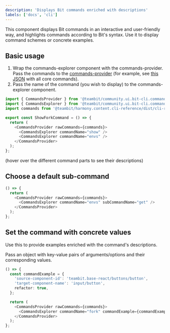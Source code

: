 ```yaml
---
description: 'Displays Bit commands enriched with descriptions'
labels: ['docs', 'cli']
---
```



This component displays Bit commands in an interactive and user-friendly way, and highlights commands according to Bit's syntax.
Use it to display command schemes or concrete examples.

## Basic usage

1. Wrap the commands-explorer component with the commands-provider. Pass the commands to the [commands-provider](https://bit.cloud/teambit/community/ui/bit-cli/commands-provider) (for example, see [this JSON](https://bit.cloud/teambit/harmony/content/cli-reference/~code/cli-reference.json) with all core commands).
2. Pass the name of the command (you wish to display) to the commands-explorer component.

```ts
import { CommandsProvider } from '@teambit/community.ui.bit-cli.commands-provider';
import { CommandsExplorer } from '@teambit/community.ui.bit-cli.commands-explorer';
import commands from '@teambit/harmony.content.cli-reference/dist/cli-reference.json';

export const ShowForkCommand = () => {
  return (
    <CommandsProvider rawCommands={commands}>
      <CommandsExplorer commandName="show" />
      <CommandsExplorer commandName="envs" />
    </CommandsProvider>
  );
};
```

(hover over the different command parts to see their descriptions)

<DemoCommands />

## Choose a default sub-command

```ts live
() => {
  return (
    <CommandsProvider rawCommands={commands}>
      <CommandsExplorer commandName="envs" subCommandName="get" />
    </CommandsProvider>
  );
};
```

## Set the command with concrete values

Use this to provide examples enriched with the command's descriptions.

Pass an object with key-value pairs of arguments/options and their corresponding values.

```ts live
() => {
  const commandExample = {
    'source-component-id': 'teambit.base-react/buttons/button',
    'target-component-name': 'input/button',
    refactor: true,
  };

  return (
    <CommandsProvider rawCommands={commands}>
      <CommandsExplorer commandName="fork" commandExample={commandExample} />
    </CommandsProvider>
  );
};
```
